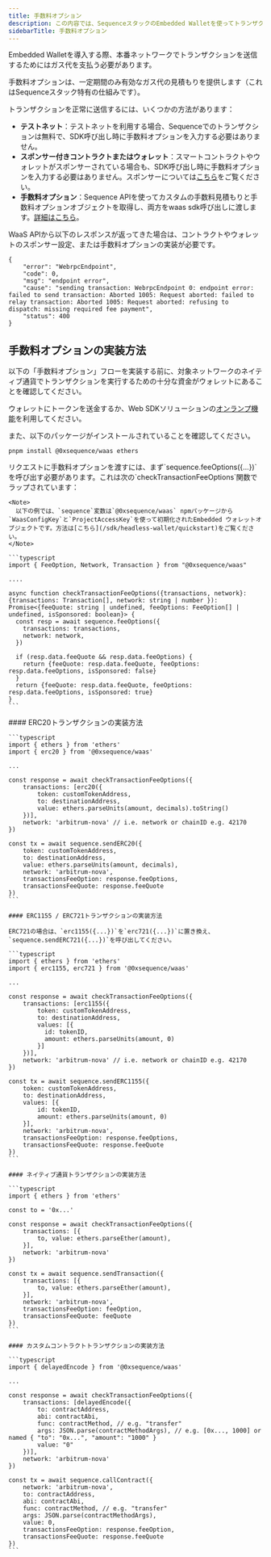 ```yaml
---
title: 手数料オプション
description: この内容では、SequenceスタックのEmbedded Walletを使ってトランザクションを送信する際のガス代に関する手数料オプションの実装方法について詳しく説明しています。
sidebarTitle: 手数料オプション
---
```


Embedded Walletを導入する際、本番ネットワークでトランザクションを送信するためにはガス代を支払う必要があります。

手数料オプションは、一定期間のみ有効なガス代の見積もりを提供します（これはSequenceスタック特有の仕組みです）。

トランザクションを正常に送信するには、いくつかの方法があります：
- **テストネット**：テストネットを利用する場合、Sequenceでのトランザクションは無料で、SDK呼び出し時に手数料オプションを入力する必要はありません。
- **スポンサー付きコントラクトまたはウォレット**：スマートコントラクトやウォレットがスポンサーされている場合も、SDK呼び出し時に手数料オプションを入力する必要はありません。スポンサーについては[こちら](/solutions/builder/gas-tank.mdx)をご覧ください。
- **手数料オプション**：Sequence APIを使ってカスタムの手数料見積もりと手数料オプションオブジェクトを取得し、両方をwaas sdk呼び出しに渡します。[詳細はこちら](/sdk/headless-wallet/fee-options#implementing-fee-options)。

<Note>
  WaaS APIから以下のレスポンスが返ってきた場合は、コントラクトやウォレットのスポンサー設定、または手数料オプションの実装が必要です。

  ```shell
  {
      "error": "WebrpcEndpoint",
      "code": 0,
      "msg": "endpoint error",
      "cause": "sending transaction: WebrpcEndpoint 0: endpoint error: failed to send transaction: Aborted 1005: Request aborted: failed to relay transaction: Aborted 1005: Request aborted: refusing to dispatch: missing required fee payment",
      "status": 400
  }
  ```
</Note>

## 手数料オプションの実装方法
以下の「手数料オプション」フローを実装する前に、対象ネットワークのネイティブ通貨でトランザクションを実行するための十分な資金がウォレットにあることを確認してください。

ウォレットにトークンを送金するか、Web SDKソリューションの[オンランプ機能](/sdk/web/guides/on-ramp)を利用してください。

また、以下のパッケージがインストールされていることを確認してください。

```shell
pnpm install @0xsequence/waas ethers
```

<Steps>
  <Step title="手数料オプション＆手数料見積もりの汎用API">
    リクエストに手数料オプションを渡すには、まず`sequence.feeOptions({...})`を呼び出す必要があります。これは次の`checkTransactionFeeOptions`関数でラップされています：

    <Note>
      以下の例では、`sequence`変数は`@0xsequence/waas` npmパッケージから`WaasConfigKey`と`ProjectAccessKey`を使って初期化されたEmbedded ウォレットオブジェクトです。方法は[こちら](/sdk/headless-wallet/quickstart)をご覧ください。
    </Note>

    ```typescript
    import { FeeOption, Network, Transaction } from "@0xsequence/waas"

    ....

    async function checkTransactionFeeOptions({transactions, network}: {transactions: Transaction[], network: string | number }): Promise<{feeQuote: string | undefined, feeOptions: FeeOption[] | undefined, isSponsored: boolean}> {
      const resp = await sequence.feeOptions({
        transactions: transactions,
        network: network,
      })

      if (resp.data.feeQuote && resp.data.feeOptions) {
        return {feeQuote: resp.data.feeQuote, feeOptions: resp.data.feeOptions, isSponsored: false}
      }
      return {feeQuote: resp.data.feeQuote, feeOptions: resp.data.feeOptions, isSponsored: true}
    }
    ```
  </Step>

  <Step title="トランザクションとともに手数料オプション＆手数料見積もりを作成する方法">
    #### ERC20トランザクションの実装方法

    ```typescript
    import { ethers } from 'ethers'
    import { erc20 } from '@0xsequence/waas'

    ...

    const response = await checkTransactionFeeOptions({
        transactions: [erc20({
            token: customTokenAddress,
            to: destinationAddress,
            value: ethers.parseUnits(amount, decimals).toString()
        })],
        network: 'arbitrum-nova' // i.e. network or chainID e.g. 42170 
    })

    const tx = await sequence.sendERC20({
        token: customTokenAddress,
        to: destinationAddress,
        value: ethers.parseUnits(amount, decimals),
        network: 'arbitrum-nova',
        transactionsFeeOption: response.feeOptions,
        transactionsFeeQuote: response.feeQuote
    })
    ```

    #### ERC1155 / ERC721トランザクションの実装方法

    ERC721の場合は、`erc1155({...})`を`erc721({...})`に置き換え、`sequence.sendERC721({...})`を呼び出してください。

    ```typescript
    import { ethers } from 'ethers'
    import { erc1155, erc721 } from '@0xsequence/waas'

    ...

    const response = await checkTransactionFeeOptions({
        transactions: [erc1155({
            token: customTokenAddress,
            to: destinationAddress,
            values: [{
              id: tokenID,
              amount: ethers.parseUnits(amount, 0)
            }]
        })],
        network: 'arbitrum-nova' // i.e. network or chainID e.g. 42170 
    })

    const tx = await sequence.sendERC1155({
        token: customTokenAddress,
        to: destinationAddress,
        values: [{
            id: tokenID,
            amount: ethers.parseUnits(amount, 0)
        }],
        network: 'arbitrum-nova',
        transactionsFeeOption: response.feeOptions,
        transactionsFeeQuote: response.feeQuote
    })
    ```

    #### ネイティブ通貨トランザクションの実装方法

    ```typescript
    import { ethers } from 'ethers'

    const to = '0x...'

    const response = await checkTransactionFeeOptions({
        transactions: [{
            to, value: ethers.parseEther(amount),
        }],
        network: 'arbitrum-nova'
    })

    const tx = await sequence.sendTransaction({
        transactions: [{
            to, value: ethers.parseEther(amount),
        }],
        network: 'arbitrum-nova',
        transactionsFeeOption: feeOption,
        transactionsFeeQuote: feeQuote
    })
    ```

    #### カスタムコントラクトトランザクションの実装方法

    ```typescript
    import { delayedEncode } from '@0xsequence/waas'

    ...

    const response = await checkTransactionFeeOptions({
        transactions: [delayedEncode({
            to: contractAddress,
            abi: contractAbi,
            func: contractMethod, // e.g. "transfer"
            args: JSON.parse(contractMethodArgs), // e.g. [0x..., 1000] or named { "to": "0x...", "amount": "1000" }
            value: "0"
        })],
        network: 'arbitrum-nova'
    })

    const tx = await sequence.callContract({
        network: 'arbitrum-nova',
        to: contractAddress,
        abi: contractAbi,
        func: contractMethod, // e.g. "transfer"
        args: JSON.parse(contractMethodArgs),
        value: 0,
        transactionsFeeOption: response.feeOption,
        transactionsFeeQuote: response.feeQuote
    })
    ```
  </Step>
</Steps>